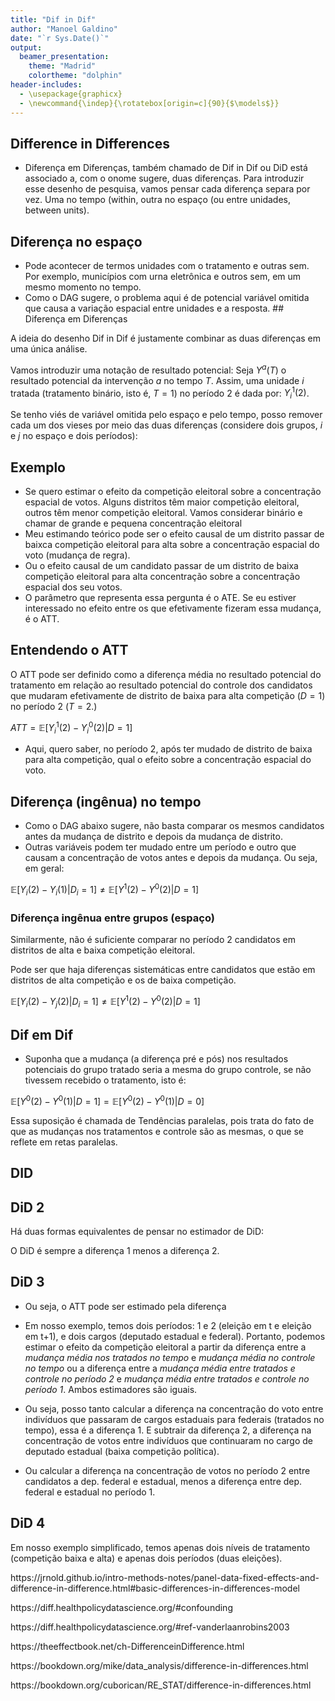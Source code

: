```yaml
---
title: "Dif in Dif"
author: "Manoel Galdino"
date: "`r Sys.Date()`"
output: 
  beamer_presentation:
    theme: "Madrid"
    colortheme: "dolphin"
header-includes:
  - \usepackage{graphicx}
  - \newcommand{\indep}{\rotatebox[origin=c]{90}{$\models$}}
---
```


## Difference in Differences

- Diferença em Diferenças, também chamado de Dif in Dif ou DiD está associado a, com o onome sugere, duas diferenças. Para introduzir esse desenho de pesquisa, vamos pensar cada diferença separa por vez. Uma no tempo (within, outra no espaço (ou entre unidades, between units).

## Diferença no espaço

- Pode acontecer de termos unidades com o tratamento e outras sem. Por exemplo, municípios com urna eletrônica e outros sem, em um mesmo momento no tempo.
- Como o DAG sugere, o problema aqui é de potencial variável omitida que causa a variação espacial entre unidades e a resposta.
## Diferença em Diferenças

A ideia do desenho Dif in Dif é justamente combinar as duas diferenças em uma única análise.

Vamos introduzir uma notação de resultado potencial: Seja $Y^a(T)$ o resultado potencial da intervenção $a$ no tempo $T$. Assim, uma unidade $i$ tratada (tratamento binário, isto é, $T=1$) no período $2$ é dada por: $Y_i^1(2)$.

Se tenho viés de variável omitida pelo espaço e pelo tempo, posso remover cada um dos vieses por meio das duas diferenças (considere dois grupos, $i$ e $j$ no espaço e dois períodos):

## Exemplo

- Se quero estimar o efeito da competição eleitoral sobre a concentração espacial de votos. Alguns distritos têm maior competição eleitoral, outros têm menor competição eleitoral. Vamos considerar binário e chamar de grande e pequena concentração eleitoral
- Meu estimando teórico pode ser o efeito causal de um distrito passar de baixca competição eleitoral para alta sobre a concentração espacial do voto (mudança de regra).
- Ou o efeito causal de um candidato passar de um distrito de baixa competição eleitoral para alta concentração sobre a concentração espacial dos seu votos.
- O parâmetro que representa essa pergunta é o ATE. Se eu estiver interessado no efeito entre os que efetivamente fizeram essa mudança, é o ATT.

## Entendendo o ATT

O ATT pode ser definido como a diferença média no resultado potencial do tratamento em relação ao resultado potencial do controle dos candidatos que mudaram efetivamente de distrito de baixa para alta competição ($D=1$) no período 2 ($T=2$.)

$ATT = \mathbb{E}[Y_i^1(2) - Y_i^0(2)|D=1]$

- Aqui, quero saber, no período 2, após ter mudado de distrito de baixa para alta competição, qual o efeito sobre a concentração espacial do voto.


## Diferença (ingênua) no tempo

- Como o DAG abaixo sugere, não basta comparar os mesmos candidatos antes da mudança de distrito e depois da mudança de distrito.
- Outras variáveis podem ter mudado entre um período e outro que causam a concentração de votos antes e depois da mudança. Ou seja, em geral:

$\mathbb{E}[Y_i(2) - Y_i(1)|D_i=1] \neq \mathbb{E}[Y^1(2) - Y^0(2)|D=1]$


### Diferença ingênua entre grupos (espaço)
Similarmente, não é suficiente comparar no período 2 candidatos em distritos de alta e baixa competição eleitoral.

Pode ser que haja diferenças sistemáticas entre candidatos que estão em distritos de alta competição e os de baixa competição.

$\mathbb{E}[Y_i(2) - Y_j(2)|D_i=1] \neq \mathbb{E}[Y^1(2) - Y^0(2)|D=1]$


## Dif em Dif

- Suponha que a mudança (a diferença pré e pós) nos resultados potenciais do grupo tratado seria a mesma do grupo controle, se não tivessem recebido o tratamento, isto é:

$\mathbb{E}[Y^0(2) - Y^0(1)|D=1] = \mathbb{E}[Y^0(2) - Y^0(1)|D=0]$

Essa suposição é chamada de Tendências paralelas, pois trata do fato de que as mudanças nos tratamentos e controle são as mesmas, o que se reflete em retas paralelas.

## DID

\begin{table}[ht]
\centering
\begin{tabular}{|c|c|c|}
\hline
& \textbf{Controle - $D_i = 0$} & \textbf{Tratamento - $D_i = 1$} \\
\hline
\textbf{Pré-tratamento - $T_i = 1$} & \( \mathbb{E}[Y^0(1)] \) & \( \mathbb{E}[Y^1(1)] \) \\
\hline
\textbf{Pós-tratamento $T_i = 2$} & \( \mathbb{E}[Y^0(2)] \) & \( \mathbb{E}[Y^1(2)] \) \\
\hline
\end{tabular}
\caption{Potential outcomes in different periods and groups.}
\end{table}

## DiD 2

Há duas formas equivalentes de pensar no estimador de DiD:

\begin{table}[ht]
\centering
\begin{tabular}{|c|c|c|}
\hline
& \textbf{Estratégia 1} & \textbf{Estratégia 2} \\
\hline
\textbf{Diferença 1} & \( \mathbb{E}[Y^1(2) - Y^0(1)|D=1] \) & \( \mathbb{E}[Y^1(2) - Y^0(2)|T=2] \) \\
\hline
\textbf{Diferença 2} & \( \mathbb{E}[Y^1(2) - Y^0(1)|D=0] \) & \( \mathbb{E}[Y^1(2) - Y^0(2)|T=1] \) \\
\hline
\end{tabular}
\caption{DiD estimator.}
\end{table}

O DiD é sempre a diferença 1 menos a diferença 2.

## DiD 3

- Ou seja, o ATT pode ser estimado pela diferença

- Em nosso exemplo, temos dois períodos: 1 e 2 (eleição em t e eleição em t+1), e dois cargos (deputado estadual e federal). Portanto, podemos estimar o efeito da competição eleitoral a partir da diferença entre a *mudança média nos tratados no tempo* e *mudança média no controle no tempo* ou a diferença entre a *mudança média entre tratados e controle no período 2* e *mudança média entre tratados e controle no período 1*. Ambos estimadores são iguais.

- Ou seja, posso tanto calcular a diferença na concentração do voto entre indivíduos que passaram de cargos estaduais para federais (tratados no tempo), essa é a diferença 1. E subtrair da diferença 2, a diferença na concentração de votos entre indivíduos que continuaram no cargo de deputado estadual (baixa competição política).

- Ou calcular a diferença na concentração de votos no período 2 entre candidatos a dep. federal e estadual, menos a diferença entre dep. federal e estadual no período 1.

## DiD 4

Em nosso exemplo simplificado, temos apenas dois níveis de tratamento (competição baixa e alta) e apenas dois períodos (duas eleições).

https://jrnold.github.io/intro-methods-notes/panel-data-fixed-effects-and-difference-in-difference.html#basic-differences-in-differences-model

https://diff.healthpolicydatascience.org/#confounding

https://diff.healthpolicydatascience.org/#ref-vanderlaanrobins2003

https://theeffectbook.net/ch-DifferenceinDifference.html

https://bookdown.org/mike/data_analysis/difference-in-differences.html

https://bookdown.org/cuborican/RE_STAT/difference-in-differences.html